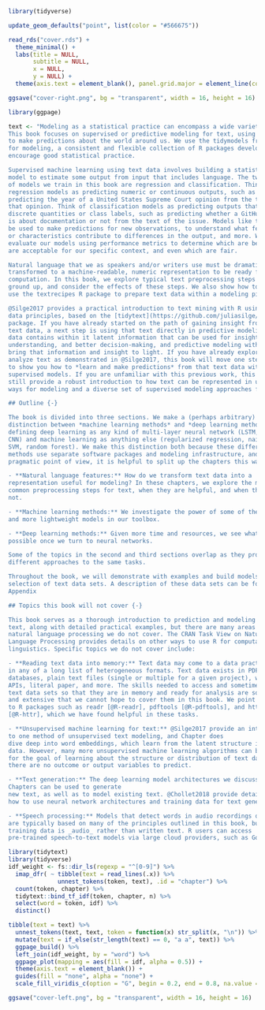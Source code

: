 
```r
library(tidyverse)

update_geom_defaults("point", list(color = "#566675"))

read_rds("cover.rds") +
  theme_minimal() +
  labs(title = NULL,
       subtitle = NULL,
       x = NULL,
       y = NULL) +
  theme(axis.text = element_blank(), panel.grid.major = element_line(colour = "#0e0f1c"), panel.grid.minor = element_line(colour = "#151526"))

ggsave("cover-right.png", bg = "transparent", width = 16, height = 16)
```

```r
library(ggpage)

text <- "Modeling as a statistical practice can encompass a wide variety of activities. 
This book focuses on supervised or predictive modeling for text, using text data 
to make predictions about the world around us. We use the tidymodels framework 
for modeling, a consistent and flexible collection of R packages developed to 
encourage good statistical practice.

Supervised machine learning using text data involves building a statistical 
model to estimate some output from input that includes language. The two types 
of models we train in this book are regression and classification. Think of 
regression models as predicting numeric or continuous outputs, such as 
predicting the year of a United States Supreme Court opinion from the text of 
that opinion. Think of classification models as predicting outputs that are 
discrete quantities or class labels, such as predicting whether a GitHub issue 
is about documentation or not from the text of the issue. Models like these can
be used to make predictions for new observations, to understand what features 
or characteristics contribute to differences in the output, and more. We can 
evaluate our models using performance metrics to determine which are best, which 
are acceptable for our specific context, and even which are fair.

Natural language that we as speakers and/or writers use must be dramatically 
transformed to a machine-readable, numeric representation to be ready for 
computation. In this book, we explore typical text preprocessing steps from the 
ground up, and consider the effects of these steps. We also show how to fluently 
use the textrecipes R package to prepare text data within a modeling pipeline.

@Silge2017 provides a practical introduction to text mining with R using tidy 
data principles, based on the [tidytext](https://github.com/juliasilge/tidytext)
package. If you have already started on the path of gaining insight from your 
text data, a next step is using that text directly in predictive modeling. Text
data contains within it latent information that can be used for insight,
understanding, and better decision-making, and predictive modeling with text can 
bring that information and insight to light. If you have already explored how to
analyze text as demonstrated in @Silge2017, this book will move one step further
to show you how to *learn and make predictions* from that text data with 
supervised models. If you are unfamiliar with this previous work, this book will
still provide a robust introduction to how text can be represented in useful 
ways for modeling and a diverse set of supervised modeling approaches for text.

## Outline {-}

The book is divided into three sections. We make a (perhaps arbitrary) 
distinction between *machine learning methods* and *deep learning methods* by 
defining deep learning as any kind of multi-layer neural network (LSTM, bi-LSTM,
CNN) and machine learning as anything else (regularized regression, naive Bayes,
SVM, random forest). We make this distinction both because these different 
methods use separate software packages and modeling infrastructure, and from a 
pragmatic point of view, it is helpful to split up the chapters this way. 

- **Natural language features:** How do we transform text data into a 
representation useful for modeling? In these chapters, we explore the most 
common preprocessing steps for text, when they are helpful, and when they are 
not.

- **Machine learning methods:** We investigate the power of some of the simpler 
and more lightweight models in our toolbox.

- **Deep learning methods:** Given more time and resources, we see what is 
possible once we turn to neural networks. 

Some of the topics in the second and third sections overlap as they provide 
different approaches to the same tasks.

Throughout the book, we will demonstrate with examples and build models using a 
selection of text data sets. A description of these data sets can be found in 
Appendix

## Topics this book will not cover {-}

This book serves as a thorough introduction to prediction and modeling with 
text, along with detailed practical examples, but there are many areas of 
natural language processing we do not cover. The CRAN Task View on Natural 
Language Processing provides details on other ways to use R for computational 
linguistics. Specific topics we do not cover include:

- **Reading text data into memory:** Text data may come to a data practitioner 
in any of a long list of heterogeneous formats. Text data exists in PDFs, 
databases, plain text files (single or multiple for a given project), websites, 
APIs, literal paper, and more. The skills needed to access and sometimes wrangle
text data sets so that they are in memory and ready for analysis are so varied 
and extensive that we cannot hope to cover them in this book. We point readers 
to R packages such as readr [@R-readr], pdftools [@R-pdftools], and httr 
[@R-httr], which we have found helpful in these tasks.

- **Unsupervised machine learning for text:** @Silge2017 provide an introduction
to one method of unsupervised text modeling, and Chapter does
dive deep into word embeddings, which learn from the latent structure in text 
data. However, many more unsupervised machine learning algorithms can be used 
for the goal of learning about the structure or distribution of text data when 
there are no outcome or output variables to predict.

- **Text generation:** The deep learning model architectures we discuss in
Chapters can be used to generate 
new text, as well as to model existing text. @Chollet2018 provide details on 
how to use neural network architectures and training data for text generation.

- **Speech processing:** Models that detect words in audio recordings of speech 
are typically based on many of the principles outlined in this book, but the 
training data is _audio_ rather than written text. R users can access 
pre-trained speech-to-text models via large cloud providers, such as Google"
```

```r
library(tidytext)
library(tidyverse)
idf_weight <- fs::dir_ls(regexp = "^[0-9]") %>%
  imap_dfr( ~ tibble(text = read_lines(.x)) %>%
              unnest_tokens(token, text), .id = "chapter") %>%
  count(token, chapter) %>%
  tidytext::bind_tf_idf(token, chapter, n) %>%
  select(word = token, idf) %>%
  distinct()

tibble(text = text) %>%
  unnest_tokens(text, text, token = function(x) str_split(x, "\n")) %>%
  mutate(text = if_else(str_length(text) == 0, "a a", text)) %>%
  ggpage_build() %>%
  left_join(idf_weight, by = "word") %>%
  ggpage_plot(mapping = aes(fill = idf, alpha = 0.5)) +
  theme(axis.text = element_blank()) +
  guides(fill = "none", alpha = "none") +
  scale_fill_viridis_c(option = "G", begin = 0.2, end = 0.8, na.value = viridisLite::viridis(5, option = "G")[2])

ggsave("cover-left.png", bg = "transparent", width = 16, height = 16)
```
